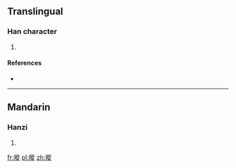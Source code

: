 ==Translingual==

===Han character===
{{Han char|rn=72|rad=日|as=11|sn=15|four=6808<sub>1</sub>|canj=日竹人人 (AHOO)}}

# {{defn|Han|sort=日11}}

====References====
* {{Han ref|kx=0499.230|dkj=14130|dj=0868.290|hdz=21534.130|uh=66B0|ud=26288|bh=E5C4|bd=58820}}

----

==Mandarin==

===Hanzi===
{{cmn-hanzi|pin=[[cōng]] ([[cong1]])|wg=ts'ung<sup>1</sup>}}

# {{defn|lang=cmn|sort=日11}}

[[fr:暰]]
[[pl:暰]]
[[zh:暰]]